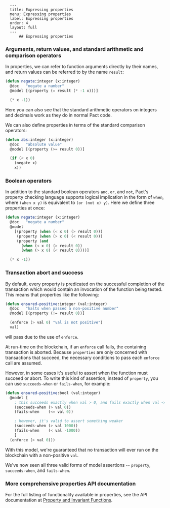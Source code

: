       ---
      title: Expressing properties
      menu: Expressing properties
      label: Expressing properties
      order: 4
      layout: full
      ---
          ## Expressing properties

### Arguments, return values, and standard arithmetic and comparison operators

In properties, we can refer to function arguments directly by their names, and
return values can be referred to by the name `result`:

```lisp
(defun negate:integer (x:integer)
  @doc   "negate a number"
  @model [(property (= result (* -1 x)))]

  (* x -1))
```

Here you can also see that the standard arithmetic operators on integers and
decimals work as they do in normal Pact code.

We can also define properties in terms of the standard comparison operators:

```lisp
(defun abs:integer (x:integer)
  @doc   "absolute value"
  @model [(property (>= result 0))]

  (if (< x 0)
    (negate x)
    x))
```

### Boolean operators

In addition to the standard boolean operators `and`, `or`, and `not`, Pact's
property checking language supports logical implication in the form of `when`,
where `(when x y)` is equivalent to `(or (not x) y)`. Here we define three
properties at once:

```lisp
(defun negate:integer (x:integer)
  @doc   "negate a number"
  @model
    [(property (when (< x 0) (> result 0)))
     (property (when (> x 0) (< result 0)))
     (property (and
       (when (< x 0) (> result 0))
       (when (> x 0) (< result 0))))]

  (* x -1))
```

### Transaction abort and success

By default, every property is predicated on the successful completion of the
transaction which would contain an invocation of the function being tested. This
means that properties like the following:

```lisp
(defun ensured-positive:integer (val:integer)
  @doc   "halts when passed a non-positive number"
  @model [(property (!= result 0))]

  (enforce (> val 0) "val is not positive")
  val)
```

will pass due to the use of `enforce`.

At run-time on the blockchain, if an `enforce` call fails, the containing
transaction is aborted. Because `properties` are only concerned with
transactions that succeed, the necessary conditions to pass each `enforce` call
are assumed.

However, in some cases it's useful to assert when the function must succeed or
abort. To write this kind of assertion, instead of `property`, you can use
`succeeds-when` or `fails-when`, for example:

```lisp
(defun ensured-positive:bool (val:integer)
  @model [
    ; this succeeds exactly when val > 0, and fails exactly when val <= 0
    (succeeds-when (> val 0))
    (fails-when    (<= val 0))

    ; however, it's valid to assert something weaker
    (succeeds-when (> val 1000))
    (fails-when    (< val -1000))
    ]
  (enforce (> val 0)))
```

With this model, we're guaranteed that no transaction will ever run on the
blockchain with a non-positive `val`.

We've now seen all three valid forms of model assertions -- `property`,
`succeeds-when`, and `fails-when`.

### More comprehensive properties API documentation

For the full listing of functionality available in properties, see the API
documentation at
[Property and Invariant Functions](http://pact-language.readthedocs.io/en/latest/pact-properties-api.html).
